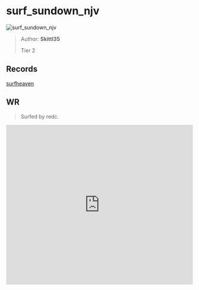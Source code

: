 
# surf_sundown_njv

![surf_sundown_njv](https://raw.githubusercontent.com/Sayt123/SurfMapPics/Maps-and-bonuses/csgo/surf_sundown_njv.jpg)

> Author: **Skittl35**
>
> Tier 2

## Records

[surfheaven](https://surfheaven.eu/map/surf_sundown_njv)

## WR

> Surfed by redc.

<iframe
width="100%"
height="430"
src="https://www.youtube.com/embed/Pey80qhVetc"
frameborder="0"
allow="accelerometer; autoplay; clipboard-write; encrypted-media; gyroscope; picture-in-picture"
allowFullScreen
/>

```md

[Surf Timer] - carl05 finished in 00:57:65 (WR -00:00:04). Improving by 00:00:31
[Surf Timer] - carl05 beat the map record! Rank: 1/3436


```
                
